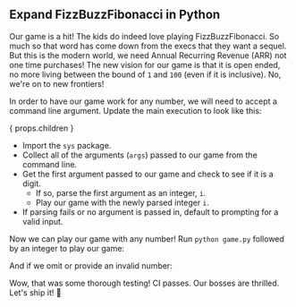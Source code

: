 
## Expand FizzBuzzFibonacci in Python

Our game is a hit! The kids do indeed love playing FizzBuzzFibonacci.
So much so that word has come down from the execs that they want a sequel.
But this is the modern world, we need Annual Recurring Revenue (ARR) not one time purchases!
The new vision for our game is that it is open ended, no more living between the bound of `1` and `100` (even if it is inclusive).
No, we're on to new frontiers!

<FizzBuzzFibonacciOpenRules />

In order to have our game work for any number, we will need to accept a command line argument.
Update the main execution to look like this:

{ props.children }

- Import the `sys` package.
- Collect all of the arguments (`args`) passed to our game from the command line.
- Get the first argument passed to our game and check to see if it is a digit.
  - If so, parse the first argument as an integer, `i`.
  - Play our game with the newly parsed integer `i`.
- If parsing fails or no argument is passed in, default to prompting for a valid input.

Now we can play our game with any number!
Run `python game.py` followed by an integer to play our game:

<FizzBuzzFibonacciOpenOutput />

And if we omit or provide an invalid number:

<FizzBuzzFibonacciOpenOutputDefault />

Wow, that was some thorough testing! CI passes. Our bosses are thrilled.
Let's ship it! 🚀
